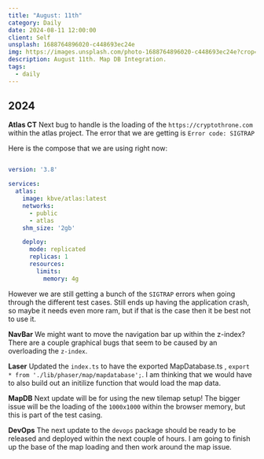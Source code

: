 ```yaml
---
title: "August: 11th"
category: Daily
date: 2024-08-11 12:00:00
client: Self
unsplash: 1688764896020-c448693ec24e
img: https://images.unsplash.com/photo-1688764896020-c448693ec24e?crop=entropy&cs=srgb&fm=jpg&ixid=MnwzNjM5Nzd8MHwxfHJhbmRvbXx8fHx8fHx8fDE2ODE3NDg2ODY&ixlib=rb-4.0.3&q=85
description: August 11th. Map DB Integration.
tags:
  - daily
---
```


## 2024

**Atlas CT**
Next bug to handle is the loading of the `https://cryptothrone.com` within the atlas project.
The error that we are getting is `Error code: SIGTRAP`

Here is the compose that we are using right now:

```yaml

version: '3.8'

services:
  atlas:
    image: kbve/atlas:latest
    networks:
      - public
      - atlas
    shm_size: '2gb'

    deploy:
      mode: replicated
      replicas: 1
      resources:
        limits:
          memory: 4g

```

However we are still getting a bunch of the `SIGTRAP` errors when going through the different test cases.
Still ends up having the application crash, so maybe it needs even more ram, but if that is the case then it be best not to use it.

**NavBar**
We might want to move the navigation bar up within the z-index?
There are a couple graphical bugs that seem to be caused by an overloading the `z-index`.

**Laser**
Updated the `index.ts` to have the exported MapDatabase.ts , `export * from './lib/phaser/map/mapdatabase';`.
I am thinking that we would have to also build out an initilize function that would load the map data.

**MapDB**
Next update will be for using the new tilemap setup!
The bigger issue will be the loading of the `1000x1000` within the browser memory, but this is part of the test casing.

**DevOps**
The next update to the `devops` package should be ready to be released and deployed within the next couple of hours.
I am going to finish up the base of the map loading and then work around the map issue.